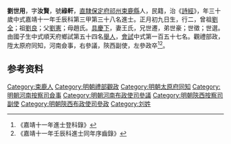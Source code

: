 {{Otheruses|other=名为刘汝贤的其他人物|刘汝贤}}
{{明清人物信息框
| 姓名 = 劉世用
| 原名 =
| 圖片名稱= 
| 圖片大小 =
| 圖片說明 = 
| 最高職務 =
| 國家 = 大明 
| 爵位 =
| 籍貫 = [[直隸|直隸]][[保定府|保定府]][[祁州|祁州]][[束鹿縣|束鹿縣]]
| 族裔 = 
| 旗籍 = 
| 字號 = 
| 諡號 =
| 出生日期 = 正月初九日
| 出生地點 =
| 逝世日期 = 
| 逝世地點 =
| 墓葬 =
| 配偶 = 王氏
| 親屬 = 曾祖[[劉全|劉全]]，祖[[劉良|劉良]]，父[[劉憲|劉憲]]，母趙氏
| 出身 =
* 嘉靖十一年壬辰科進士
| 經歷 =
| 著作 =  
*
*
*
}}
'''劉世用'''{{BD|1503年||1562年||}}，字'''汝賢'''，號'''祿軒'''，[[直隸|直隸]][[保定府|保定府]][[祁州|祁州]][[束鹿縣|束鹿縣]]人，民籍，治《[[詩經|詩經]]》，年三十歲中式嘉靖十一年壬辰科第三甲第三十八名進士。正月初九日生，行二，曾祖[[劉全|劉全]]；祖[[劉良|劉良]]；父[[劉憲|劉憲]]；母趙氏。[[具慶下|具慶下]]，妻王氏，兄世遷，弟世豪；世徵；世選。由國子生中式順天府鄉試第五十四名[[舉人|舉人]]，[[會試|會試]]中式第一百五十七名。觀禮部政，陞太原府同知，河南僉事，右參議，陝西副使，左參政卒<ref>《嘉靖十一年進士登科錄》</ref><ref>《嘉靖十一年壬辰科進士同年序齒錄》</ref>。

== 参考资料 ==
{{reflist}}

{{嘉靖十一年壬辰科殿试金榜}}

{{Authority control}}
{{DEFAULTSORT:}}
[[Category:束鹿人|Category:束鹿人]]
[[Category:明朝禮部觀政|Category:明朝禮部觀政]]
[[Category:明朝太原府同知|Category:明朝太原府同知]]
[[Category:明朝河南按察司僉事|Category:明朝河南按察司僉事]]
[[Category:明朝河南布政使司參議|Category:明朝河南布政使司參議]]
[[Category:明朝陝西按察司副使|Category:明朝陝西按察司副使]]
[[Category:明朝陝西布政使司參政|Category:明朝陝西布政使司參政]]
[[Category:刘姓|Category:刘姓]]
{{明朝人物小作品}}